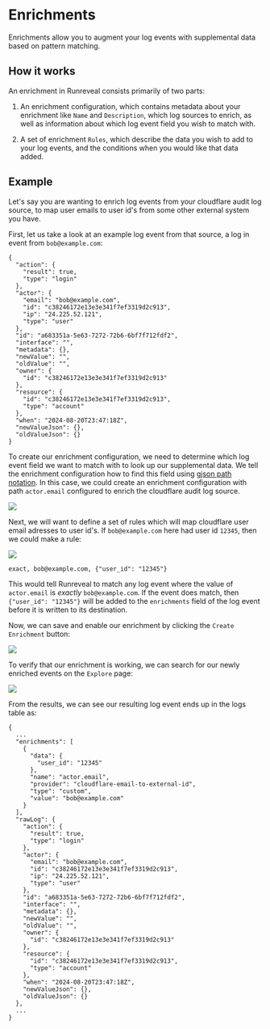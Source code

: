 # Enrichments

Enrichments allow you to augment your log events with supplemental data based on pattern matching.

## How it works

An enrichment in Runreveal consists primarily of two parts:

1) An enrichment configuration, which contains metadata about your enrichment like `Name` and `Description`, which log sources to
enrich, as well as information about which log event field you wish to match with.

2) A set of enrichment `Rules`, which describe the data you wish to add to your log events, and the conditions when you
would like that data added.

## Example

Let's say you are wanting to enrich log events from your cloudflare audit log source, to map user emails to user id's
from some other external system you have.

First, let us take a look at an example log event from that source, a log in event from `bob@example.com`:

```
{
  "action": {
    "result": true,
    "type": "login"
  },
  "actor": {
    "email": "bob@example.com",
    "id": "c38246172e13e3e341f7ef3319d2c913",
    "ip": "24.225.52.121",
    "type": "user"
  },
  "id": "a683351a-5e63-7272-72b6-6bf7f712fdf2",
  "interface": "",
  "metadata": {},
  "newValue": "",
  "oldValue": "",
  "owner": {
    "id": "c38246172e13e3e341f7ef3319d2c913"
  },
  "resource": {
    "id": "c38246172e13e3e341f7ef3319d2c913",
    "type": "account"
  },
  "when": "2024-08-20T23:47:18Z",
  "newValueJson": {},
  "oldValueJson": {}
}
```

To create our enrichment configuration, we need to determine which log event field we want to match with to look up our
supplemental data.  We tell the enrichment configuration how to find this field using
[gjson path notation](https://github.com/tidwall/gjson/blob/master/SYNTAX.md#gjson-path-syntax).  In this case, we could create
an enrichment configuration with path `actor.email` configured to enrich the cloudflare audit log source.

<img src="/enrichment-config-create.png"/>

Next, we will want to define a set of rules which will map cloudflare user email adresses to user id's.  If `bob@example.com` here
had user id `12345`, then we could make a rule:

<img src="/enrichment-rule-create.png"/>

```
exact, bob@example.com, {"user_id": "12345"}
```

This would tell Runreveal to match any log event where the value of `actor.email` is *exactly* `bob@example.com`.  If the event
does match, then `{"user_id": "12345"}` will be added to the `enrichments` field of the log event before it is written to its destination.

Now, we can save and enable our enrichment by clicking the `Create Enrichment` button:

<img src="/enrichment-total-create.png"/>


To verify that our enrichment is working, we can search for our newly enriched events on the `Explore` page:

<img src="/enrichment-explore.png"/>


From the results, we can see our resulting log event ends up in the logs table as:

```
{
  ...
  "enrichments": [
    {
      "data": {
        "user_id": "12345"
      },
      "name": "actor.email",
      "provider": "cloudflare-email-to-external-id",
      "type": "custom",
      "value": "bob@example.com"
    }
  ],
  "rawLog": {
    "action": {
      "result": true,
      "type": "login"
    },
    "actor": {
      "email": "bob@example.com",
      "id": "c38246172e13e3e341f7ef3319d2c913",
      "ip": "24.225.52.121",
      "type": "user"
    },
    "id": "a683351a-5e63-7272-72b6-6bf7f712fdf2",
    "interface": "",
    "metadata": {},
    "newValue": "",
    "oldValue": "",
    "owner": {
      "id": "c38246172e13e3e341f7ef3319d2c913"
    },
    "resource": {
      "id": "c38246172e13e3e341f7ef3319d2c913",
      "type": "account"
    },
    "when": "2024-08-20T23:47:18Z",
    "newValueJson": {},
    "oldValueJson": {}
  },
  ...
}
```

